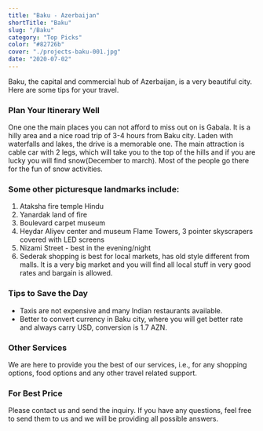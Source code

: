 ```yaml
---
title: "Baku - Azerbaijan"
shortTitle: "Baku"
slug: "/Baku"
category: "Top Picks"
color: "#82726b"
cover: "./projects-baku-001.jpg"
date: "2020-07-02"
---
```


Baku, the capital and commercial hub of Azerbaijan, is a very beautiful city. Here are some tips for your travel.

### Plan Your Itinerary Well
One one the main places you can not afford to miss out on is Gabala. It is a hilly area and a nice road trip of 3-4 hours from Baku city. Laden with waterfalls and lakes, the drive is a memorable one. The main attraction is cable car with 2 legs, which will take you to the top of the hills and if you are lucky you will find snow(December to march). Most of the people go there for the fun of snow activities.

### Some other picturesque landmarks include:
1. Ataksha fire temple Hindu
2. Yanardak land of fire
3. Boulevard carpet museum
4. Heydar Aliyev center and museum Flame Towers, 3 pointer skyscrapers covered with LED screens
5. Nizami Street - best in the evening/night
6. Sederak shopping is best for local markets, has old style different from malls. It is a very big market and you will find all local stuff in very good rates and bargain is allowed.

### Tips to Save the Day
- Taxis are not expensive and many Indian restaurants available.
- Better to convert currency in Baku city, where you will get better rate and always carry USD, conversion is 1.7 AZN.

### Other Services
We are here to provide you the best of our services, i.e., for any shopping options, food options and any other travel related support.

### For Best Price
Please contact us and send the inquiry. If you have any questions, feel free to send them to us and we will be providing all possible answers.

